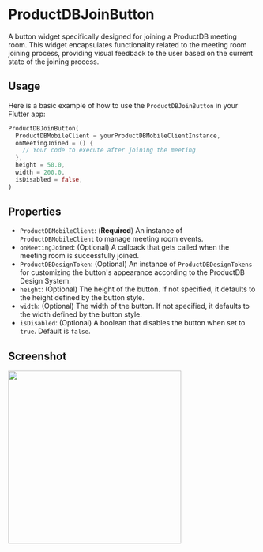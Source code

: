 # ProductDBJoinButton

A button widget specifically designed for joining a ProductDB meeting room. This widget encapsulates functionality related to the meeting room joining process, providing visual feedback to the user based on the current state of the joining process.

## Usage

Here is a basic example of how to use the `ProductDBJoinButton` in your Flutter app:

```dart
ProductDBJoinButton(
  ProductDBMobileClient = yourProductDBMobileClientInstance,
  onMeetingJoined = () {
    // Your code to execute after joining the meeting
  },
  height = 50.0,
  width = 200.0,
  isDisabled = false,
)
```

## Properties

- `ProductDBMobileClient`: (**Required**) An instance of `ProductDBMobileClient` to manage meeting room events.
- `onMeetingJoined`: (Optional) A callback that gets called when the meeting room is successfully joined.
- `ProductDBDesignToken`: (Optional) An instance of `ProductDBDesignTokens` for customizing the button's appearance according to the ProductDB Design System.
- `height`: (Optional) The height of the button. If not specified, it defaults to the height defined by the button style.
- `width`: (Optional) The width of the button. If not specified, it defaults to the width defined by the button style.
- `isDisabled`: (Optional) A boolean that disables the button when set to `true`. Default is `false`.


## Screenshot

<img src="/static/mobile/flutter/flutter-join-button.png" width="350px"/>